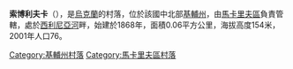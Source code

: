 {{coord|50|36|17|N|29|35|50|E|scale:30000|display=title}}

'''索博利夫卡'''（{{lang-uk|Соболівка}}），是[[烏克蘭|烏克蘭]]的村落，位於該國中北部[[基輔州|基輔州]]，由[[馬卡里夫區|馬卡里夫區]]負責管轄，處於[[西利尼亞河|西利尼亞河]]畔，始建於1868年，面積0.06平方公里，海拔高度154米，2001年人口76。

{{DEFAULTSORT:Соболівка}}
[[Category:基輔州村落|Category:基輔州村落]]
[[Category:馬卡里夫區村落|Category:馬卡里夫區村落]]


{{Kiev-geo-stub}}
